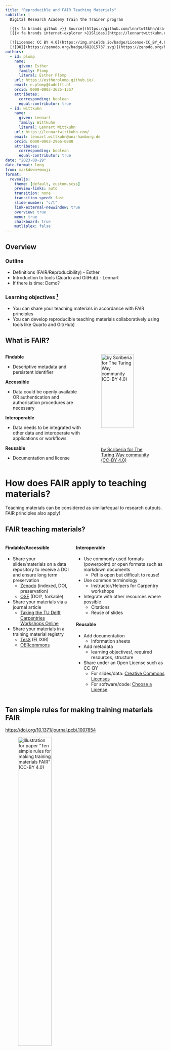 ```yaml
---
title: "Reproducible and FAIR Teaching Materials"
subtitle: |
  Digital Research Academy Train the Trainer program

  [{{< fa brands github >}} Source](https://github.com/lnnrtwttkhn/dra-fair-teaching) |
  [{{< fa brands internet-explorer >}}Slides](https://lennartwittkuhn.com/dra-fair-teaching/)

  [![License: CC BY 4.0](https://img.shields.io/badge/License-CC_BY_4.0-lightgrey.svg)](https://creativecommons.org/licenses/by/4.0/)
  [![DOI](https://zenodo.org/badge/682015737.svg)](https://zenodo.org/badge/latestdoi/682015737)
authors:
  - id: plomp
    name:
      given: Esther
      family: Plomp
      literal: Esther Plomp
    url: https://estherplomp.github.io/
    email: e.plomp@tudelft.nl
    orcid: 0000-0003-3625-1357
    attributes:
      corresponding: boolean
      equal-contributor: true
  - id: wittkuhn
    name:
      given: Lennart
      family: Wittkuhn
      literal: Lennart Wittkuhn
    url: https://lennartwittkuhn.com/
    email: lennart.wittkuhn@uni-hamburg.de
    orcid: 0000-0003-2966-6888
    attributes:
      corresponding: boolean
      equal-contributor: true
date: "2023-08-29"
date-format: long
from: markdown+emoji
format:
  revealjs:
    theme: [default, custom.scss]
    preview-links: auto
    transition: none
    transition-speed: fast
    slide-number: "c/t"
    link-external-newwindow: true
    overview: true
    menu: true
    chalkboard: true
    mutliplex: false
---
```


<!-- Begin: Intro (to FAIR) - NICK -->

## Overview

::: {.fragment}

### Outline

- Definitions (FAIR/Reproducibility) - Esther
- Introduction to tools (Quarto and GitHub) - Lennart
- If there is time: Demo?

:::

::: {.fragment}

### Learning objectives ^[thanks to Digital Research Academy didactics lesson by Julia Pauquet :pray:]

- You can share your teaching materials in accordance with FAIR principles
- You can develop reproducible teaching materials collaboratively using tools like Quarto and Git(Hub)

:::

## What is FAIR?

::: columns
::: {.column width="50%"}
::: {.fragment}

**Findable**

- Descriptive metadata and persistent identifier

**Accessible**

- Data could be openly available OR authentication and authorisation procedures are necessary

**Interoperable**

- Data needs to be integrated with other data and interoperate with applications or workflows

**Reusable**

- Documentation and license

:::
:::

::: {.column width="50%"}
::: {.fragment}

![[by Scriberia for The Turing Way community (CC-BY
4.0)](https://zenodo.org/record/3678226/files/FAIRPrinciples.jpg?download=1)](https://zenodo.org/record/3678226/files/FAIRPrinciples.jpg?download=1){width="80%"
fig-align="center"}

:::
:::
:::

# How does FAIR apply to teaching materials?

Teaching materials can be considered as similar/equal to research outputs.
FAIR principles also apply!

## FAIR teaching materials?
::: columns
::: {.column width="42%"}
::: {.fragment}

#### Findable/Accessible

- Share your slides/materials on a data repository to receive a DOI and ensure long term preservation
  - [Zenodo](https://zenodo.org/) (indexed, DOI, preservation)
  - [OSF](https://osf.io/) (DOI?, forkable)
- Share your materials via a journal article
  - [Taking the TU Delft Carpentries Workshops Online](https://doi.org/10.7191/jeslib.2022.1221 (2022))
- Share your materials in a training material registry
  - [TesS](https://tess.elixir-europe.org/) (ELIXIR)
  - [OERcommons](https://oercommons.org/)

:::
:::

::: {.column width="58%"}
::: {.fragment}

#### Interoperable

- Use commonly used formats (powerpoint) or open formats such as markdown documents
  - Pdf is open but difficult to reuse!
- Use common terminology
  - Instructor/Helpers for Carpentry workshops
- Integrate with other resources where possible
  - Citations
  - Reuse of slides

:::

::: {.fragment}

#### Reusable

- Add documentation
  - Information sheets
- Add metadata
  - learning objectives!, required resources, structure
- Share under an Open License such as CC-BY
  - For slides/data: [Creative Commons Licenses](https://creativecommons.org/licenses/)
  - For software/code: [Choose a License](https://choosealicense.com/)

:::
:::
:::

## Ten simple rules for making training materials FAIR

[https://doi.org/10.1371/journal.pcbi.1007854](https://doi.org/10.1371/journal.pcbi.1007854)

![[Illustration for paper "Ten simple rules for making training materials FAIR" (CC-BY
4.0)](https://zenodo.org/record/3593258/files/10%20simple%20rules%20for%20making%20training%20materials%20FAIR.jpg?download=1)](https://zenodo.org/record/3593258/files/10%20simple%20rules%20for%20making%20training%20materials%20FAIR.jpg?download=1){width="50%"
fig-align="center"}

# "Reproducible and FAIR Teaching Materials"

## What is Reproducibility?

*"\[...\] when the same analysis steps performed on the same dataset
\[...\] produce the same answer."* ([Turing
Way](https://the-turing-way.netlify.app/reproducible-research/overview/overview-definitions))

![[by Scriberia for The Turing Way community (CC-BY
4.0)](https://zenodo.org/record/3678226/files/ReproducibleDefinitionGrid.jpg?download=1)](https://zenodo.org/record/3678226/files/ReproducibleDefinitionGrid.jpg?download=1){width="50%"
fig-align="center"}

## How does reproducibility apply to teaching materials?

Comes close to the Interoperability and Reusable principles:

- Integrating materials
- Formatting
- Software/code
- Similar learning goals/objectives and outcomes

::: fragment

**Practice what you preach!**

By setting up your teaching materials in a reproducible manner, you demonstrate the value of reproducibility directly

:::

## FAIR and reproducible training materials are beneficial to you!

::: columns
::: {.column width="50%"}
::: {.fragment}

- Information sheets saves time in sharing information
- Clear communication (or you can update the information!)
- Saves time in on-boarding/re-using materials
- Preserved & Findable
- Easy to share within and outside your team
- Provides you and collaborators with credit (visibility, DOI, citations)

:::
:::

::: {.column width="50%"}
::: {.fragment}

![[by Scriberia for The Turing Way community (CC-BY
4.0)](https://zenodo.org/record/5706310/files/recognition.jpg?download=1)](https://zenodo.org/record/5706310/files/recognition.jpg?download=1){width="80%"
fig-align="center"}
:::
:::
:::

# Questions about FAIR/Reproducible?

<!-- End: Intro (to FAIR) - NICK -->

<!-- Begin: Quarto Intro & Syntax - UNAI -->

# What is Quarto?

## About Quarto

::: incremental
-   [Quarto](https://quarto.org/) is a new, open-source, scientific and
    technical publishing system
-  Combine text and code to produce formatted documents
-   Publish reproducible and dynamic presentations, dashboards, websites, blogs, and books
    in HTML, PDF, MS Word, etc.
-   Multi-language support for R, Python, Julia, and more
-   Quarto extends [RMarkdown](https://rmarkdown.rstudio.com/) and
    shares similarities with [Juypter Notebooks](https://jupyter.org/).
:::

![[Artwork from "Hello, Quarto" keynote by Julia Lowndes and Mine Çetinkaya-Rundel, presented at RStudio Conference 2022. Illustrated by Allison Horst.](https://allisonhorst.com/cetinkaya-rundel-lowndes-quarto-keynote)](https://cdn.myportfolio.com/45214904-6a61-4e23-98d6-b140f8654a40/c2ef45f1-4a68-4c7a-a43f-bdcf0f90e104_rw_3840.png?h=783eba914284e5adfb9feadcf4ba5f1e){width=70%}

## Formats

::: incremental
- **Documents**: HTML, PDF, MS Word, Open Office, ePub
- **Presentations**: Revealjs, PowerPoint, 
- **Wikis**: MediaWiki, JiraWiki, ...
- Many templates exist for academic documents: [quarto-journals](https://github.com/quarto-journals/)
- And much more: Jupyter, RTF, InDesign, ...
:::


::: columns
::: {.column width="30%"}
::: {.fragment}
![[taken from quarto-journals](https://github.com/quarto-journals/)](figures/journal.png)
:::
:::
::: {.column width="30%"}
::: {.fragment}
![[taken from quarto gallery](https://quarto.org/docs/gallery/)](figures/presentations-penguins-story.png)
:::
:::
::: {.column width="30%"}
::: {.fragment}
![[taken from quarto gallery](https://quarto.org/docs/gallery/)](figures/books-mlr3book.png)
:::
:::
:::



## How does Quarto work?


![taken from [What is Quarto - A Quick Intro FAQ](https://github.com/jansim/tea-talk-quarto/tree/main)](figures/quarto.png)

## .qmd

![[qmd file](https://quarto.org/docs/get-started/hello/rstudio.html)](figures/rstudio-hello.png)

## .ipynb

![[jupyter notebook](https://quarto.org/docs/get-started/hello/jupyter.html)](figures/jupyter-quarto-preview.png)

## Tools
::: columns
::: {.column width="20%"}
![](figures/jupyter.svg.png)
![](figures/vsc.svg.png)
![](figures/rs.svg.png)
:::
::: {.column width="70%"}
::: {.fragment}
![](figures/text-editor-quarto-preview.png)
````bash
$ quarto render hello.qmd --to doxc
````
:::
:::
:::




## A .qmd (and .rmd) file


````.markdown
---
title: "My document"
format: html
---
. . .
# Introduction

*Hello Quarto!*

```{{r}}
summary(cars)
```
````

## Rendered Output

![](figures/rendering-output.png)


## YAML header
::: columns
::: {.column width="50%"}

````.markdown
---
title: "My document"
author: John Doe
date: today

format:
  html:
    toc: true
engine: knitr

execute:
  echo: false

params:
  year: 2023
  country: "Germany"
  alpha: 0.05

# bibliography: references.bib
---
````
:::
::: {.column width="50%"}
Rich set of rendering options for Pandoc, Quarto and Knitr
:::
:::

## Markdown text


| Syntax |  Output       |
|------------------|-----------------------|
| `*Italic*`       | *Italic*              |
| `**Bold**`       | **Bold**              |
| `~~strikethrough~~`     | ~~strikethrough~~    |
| `[Link](url)`    | [Link](https://example.com) |
| `i\hbar \frac{\partial \Psi}{\partial t} = -\frac{\hbar^2}{2m} \nabla^2 \Psi + V(\mathbf{r},t) \Psi` | $i\hbar \frac{\partial \Psi}{\partial t} = -\frac{\hbar^2}{2m} \nabla^2 \Psi + V(\mathbf{r},t) \Psi$|



## Code chunks


```r
data(iris)

plot(iris$Sepal.Length, iris$Sepal.Width, 
     main = "Scatter Plot of Sepal Length vs Sepal Width",
     xlab = "Sepal Length (cm)",
     ylab = "Sepal Width (cm)",
     pch = 16, col = iris$Species)

```

## Code chunks

::: {.fragment}
````.markdown
```{{r}}
#| label: "iris-plot"
#| echo: TRUE
#| fig-format: svg
#| cache: TRUEs

data(iris)

plot(iris$Sepal.Length, iris$Sepal.Width, 
     main = "Scatter Plot of Sepal Length vs Sepal Width",
     xlab = "Sepal Length (cm)",
     ylab = "Sepal Width (cm)",
     pch = 16, col = iris$Species)

```
````
defaults to *knitr* engine (you can override the engine with `engine: jupyter`)
:::

::: {.fragment}

````.markdown
```{{python}}
#| label: fig-polar
#| fig-cap: "A line plot on a polar axis"

import numpy as np
import matplotlib.pyplot as plt

r = np.arange(0, 2, 0.01)
theta = 2 * np.pi * r
fig, ax = plt.subplots(
  subplot_kw = {'projection': 'polar'} 
)
ax.plot(theta, r)
ax.set_rticks([0.5, 1, 1.5, 2])
ax.grid(True)
plt.show()
```
````

defaults to *jupyter* engine
:::

::: {.fragment}
You can use Python and R code together using the `reticulate` package
:::

## Quarto Showcase


:::: columns
::: {.column width="30%"}

**Fragments**

::: {.fragment}
Fade in
:::

::: {.fragment .fade-out}
Fade out
:::

::: {.fragment .highlight-red}
Highlight red
:::

::: {.fragment .fade-in-then-out}
Fade in, then out
:::

::: {.fragment .fade-up}
Slide up while fading in
:::

:::

::: {.column width="30%"}
::: {.panel-tabset}
### Tab
Hello...

### Set
...World"
:::
:::

::: {.column width="30%"}
**Interactivity**
```r
library(leaflet)
leaflet() %>%
  addTiles() %>%
  addMarkers(lng=11.576124, lat=48.137154, popup="Munich")
```
:::

::::

## Quarto Showcase

```ojs
//| panel: input
viewof bill_length_min = Inputs.range(
  [32, 50], 
  {value: 35, step: 1, label: "Bill length (min):"}
)
viewof islands = Inputs.checkbox(
  ["Torgersen", "Biscoe", "Dream"], 
  { value: ["Torgersen", "Biscoe"], 
    label: "Islands:"
  }
)
```

::: {.panel-tabset}

## Plot

```ojs
Plot.rectY(filtered, 
  Plot.binX(
    {y: "count"}, 
    {x: "body_mass_g", fill: "species", thresholds: 20}
  ))
  .plot({
    facet: {
      data: filtered,
      x: "sex",
      y: "species",
      marginRight: 80
    },
    marks: [
      Plot.frame(),
    ]
  }
)
```

## Data

```ojs
Inputs.table(filtered)
```

:::

```ojs
data = FileAttachment("palmer-penguins.csv").csv({ typed: true })
```

```ojs
filtered = data.filter(function(penguin) {
  return bill_length_min < penguin.bill_length_mm &&
         islands.includes(penguin.island);
})
```

<!-- End: Quarto Intro & Syntax - UNAI -->

<!-- Start: Rstudio.cloud Practical (incl. Singup + Break) - NICK -->

# Break

```r
library(countdown)
countdown(minutes = 8, seconds = 0)
```

<!-- End: Rstudio.cloud Practical (incl. Singup + Break) - NICK -->

<!-- Start: Comparison + Demo - JAN -->

# Working on teaching materials *collaboratively*

## Why we need version control ...

::: columns
::: {.column width="42%"}
::: fragment
... for **code** (text files) ![© Jorge Cham
(phdcomics.com)](http://phdcomics.com/comics/archive/phd101212s.gif)
:::
:::

::: {.column width="58%"}
::: fragment
... for **data** (binary files) ![© Jorge Cham
(phdcomics.com)](http://phdcomics.com/comics/archive/phd052810s.gif)
:::

::: fragment
**When everything is relevant ...**
:::

::: fragment
**... track everything.**
:::
:::
:::

::: notes
-   Version control is relevant for anyone who wants to track the
    evolution of digital objects
-   Credit: Adapted from [Slides on "Research Data Management with
    DataLad"](http://datasets.datalad.org/datalad/datalad-course/html/mpsc-introduction.html#/5)
    by Adina Wagner & Michael Hanke\]
:::

## What is version control?

::: fragment
*"Version control is a systematic approach to record changes made in a
\[...\] set of files, over time. This allows you and your collaborators
to track the history, see what changed, and recall specific versions
later \[...\]"* ([Turing
Way](https://the-turing-way.netlify.app/reproducible-research/vcs.html))
:::

::: columns
::: {.column width="50%"}
::: fragment
{{< fa laptop-code >}} keep track of changes in a directory (a
"repository")

{{< fa code-commit >}} take snapshots ("commits") of your repo at any
time

{{< fa timeline >}} know the history: what was changed when by whom

{{< fa code-compare >}} compare commits and go back to any previous
state

{{< fa code-pull-request >}} work on parallel "branches" & flexibly
"merge" them

![[by Scriberia for The Turing Way community (CC-BY
4.0)](https://zenodo.org/record/3695300/files/VersionControl.jpg?download=1)](https://zenodo.org/record/3695300/files/VersionControl.jpg?download=1){width="80%"
fig-align="center"}
:::
:::

::: {.column width="50%"}
::: fragment
{{< fa upload >}} "push" your repo to a "remote" location & share it

{{< fa brands github >}} {{< fa brands gitlab >}} share repos on
platforms like GitHub or GitLab

{{< fa people-group >}} work together on the same files at the same time

{{< fa pen-to-square >}} others can read, copy, edit and suggest changes

{{< fa box-open >}} make your repo public and openly share your work

![[by Scriberia for The Turing Way community (CC-BY
4.0)](https://zenodo.org/record/3695300/files/FirstPullRequest.jpg?download=1)](https://zenodo.org/record/3695300/files/FirstPullRequest.jpg?download=1){width="84%"
fig-align="center"}
:::
:::
:::

## Example: the GitHub repository for these slides

{{< fa brands internet-explorer >}}
[github.com/lnnrtwttkhn/dra-fair-teaching](https://github.com/lnnrtwttkhn/dra-fair-teaching)

```{=html}
<iframe width="100%" height="74%" src="https://github.com/lnnrtwttkhn/dra-fair-teaching" title="DRA FAIR Teaching repository"></iframe>
```
::: notes
-   Practice what you preach
-   Leading by example
:::

## More benefits of Git(Hub) for (teaching) project management

::: incremental
-   {{< fa bug >}} Discuss and plan your teaching preparation in
    [issues](https://github.com/features/issues) (even just with your
    future / past self)
-   {{< fa comments >}} Ask questions, share ideas and discuss with your
    community via [GitHub
    Discussions](https://github.com/features/discussions)
-   {{< fa code-pull-request >}} Propose changes to the teaching
    materials using [pull
    requests](https://docs.github.com/en/pull-requests/collaborating-with-pull-requests/proposing-changes-to-your-work-with-pull-requests/about-pull-requests)
    [^2]
-   {{< fa code-fork >}} Create a
    [fork](https://docs.github.com/en/get-started/quickstart/fork-a-repo)
    of someone else's repository and extend their teaching materials
-   {{< fa key >}} Manage access to your teaching materials with
    detailed [permissions and
    roles](https://docs.gitlab.com/ee/user/permissions.html)
-   {{< fa book-medical >}} Add documentation to your repository or in a
    separate
    [wiki](https://docs.github.com/en/communities/documenting-your-project-with-wikis/about-wikis)
-   {{< fa graduation-cap >}} Access to more features and tools for
    teaching via [GitHub Campus Global](https://education.github.com/)
:::

[^2]: *pull* requests on GitHub, *merge* requests on GitLab

::: fragment
**Note**

-   {{< fa brands github >}} The dominance of GitHub (a for-profit
    company owned by Microsoft) is not uncontested (see
    [#GiveUpGitHub](https://sfconservancy.org/GiveUpGitHub/))
-   {{< fa boxes-packing >}} A project on GitHub is not a FAIR archiving
    of scholarly outputs (see previous and following slides)
:::

::: notes
-   GitHub Copilot is a for-profit AI product trained with projects that
    were hosted on GitHub, including many that have licenses that
    require proper author attribution etc.
-   GitHub has a for-profit software services contract with the USA
    Immigration and Customs Enforcement (ICE)
-   Archiving on GitHub is not enough
:::

## Example: Collaborative workflow with issues and pull requests

{{< fa brands internet-explorer >}}
[github.com/lnnrtwttkhn/dra-fair-teaching/issues/1](https://github.com/lnnrtwttkhn/dra-fair-teaching/issues/1)

```{=html}
<iframe width="100%" height="80%" src="https://github.com/lnnrtwttkhn/dra-fair-teaching/issues/1" title="Course Website"></iframe>
```
# Example: Research Data Management 101 Course at TU Delft Library (TNW RDM 101)

## Course Manual (Example of a [Quarto Book](https://quarto.org/docs/websites/))

**Summary:** This course provides PhD candidates with the essential
knowledge and the core skills to manage research data according to best
practice.

{{< fa brands internet-explorer >}}
[estherplomp.github.io/TNW-RDM-101](https://estherplomp.github.io/TNW-RDM-101/)

```{=html}
<iframe width="100%" height="74%" src="https://estherplomp.github.io/TNW-RDM-101/" title="Course Website"></iframe>
```
# Example: Course on "Version Control of Code & Data" at the University of Hamburg

## Course Website (Example of a [Quarto Website](https://quarto.org/docs/websites/))

**Summary:** A hands-on seminar about version control of code and data
using Git with curated online materials, interactive discussions,
quizzes and exercises, targeted at (aspiring) researchers in Psychology
& Neuroscience.

{{< fa brands internet-explorer >}}
[lennartwittkuhn.com/version-control-course-uhh-ws23](https://lennartwittkuhn.com/version-control-course-uhh-ws23/)

```{=html}
<iframe width="100%" height="74%" src="https://lennartwittkuhn.com/version-control-course-uhh-ws23/" title="Course Website"></iframe>
```
::: notes
-   Course website is the main entry point for students before, during
    and after the course
-   Contents: Overview, course details, schedule, information about the
    team, additional resources and course mechaniscs
-   Practical advantage: Update course information independently from
    university websites that are out of your control
:::

## Version Control Book (Example for a [Quarto Book](https://quarto.org/docs/books/))

{{< fa brands internet-explorer >}}
[lennartwittkuhn.com/version-control-book](https://lennartwittkuhn.com/version-control-book)

```{=html}
<iframe width="100%" height="80%" src="https://lennartwittkuhn.com/version-control-book" title="Version Control Book"></iframe>
```
## Create a DOI for your teaching materials with [Zenodo](https://zenodo.org/)

::: fragment
::: columns
::: {.column width="75%"}
> "*Zenodo, a CERN service, is an open dependable home for the long-tail
> of science, enabling researchers to share and preserve any research
> outputs in any size, any format and from any science.*" -- from the
> [Zenodo GitHub README](https://github.com/zenodo/zenodo)
:::

::: {.column width="25%"}
![[Zenodo Logo (CC0
license)](https://about.zenodo.org/)](https://about.zenodo.org/static/img/logos/zenodo-gradient-round.svg){height="20%"
fig-align="left"}
:::
:::
:::

::: fragment
#### Integrate your teaching materials on GitHub with Zenodo

> "*To **make your repositories easier to reference in academic
> literature**, you can create persistent identifiers, also known as
> Digital Object Identifiers (DOIs). You can use the data archiving tool
> [Zenodo](https://zenodo.org/) to archive a repository on
> [GitHub.com](https://github.com/) and issue a DOI for the archive.*"
> -- Details in the [GitHub
> documentation](https://docs.github.com/en/repositories/archiving-a-github-repository/referencing-and-citing-content)
:::

::: fragment
::: columns
::: {.column width="45%"}
1.  Navigate to the [login page](https://zenodo.org/login) for Zenodo.
2.  Click **Log in with GitHub**.
3.  Review the information about access permissions, then click
    **Authorize zenodo**.
4.  Navigate to the [Zenodo GitHub
    page](https://zenodo.org/account/settings/github/).
5.  To the right of the name of the repository you want to archive,
    toggle the button to **On**.
:::

::: {.column width="55%"}
![["Making your project citable" by CodeRefinery (CC BY
4.0))](https://coderefinery.github.io/github-without-command-line/doi/)](https://coderefinery.github.io/github-without-command-line/_images/zenodo.png){fig-align="left"}
:::
:::
:::

::: notes
-   CERN, the European Organization for Nuclear Research, is one of the
    world's largest and most respected centres for scientific research.
:::

::: notes
-   Demonstration: We are now going to add a DOI to this presentation.
:::

## Summary

::: fragment
### Learning objectives

-   You can share your teaching materials in accordance with FAIR
    principles
-   You can develop reproducible teaching materials collaboratively
    using tools like Quarto and Git(Hub)
:::

::: fragment
### Demonstrations

-   Archiving a GitHub repository on Zenodo
-   Automated deployment of Quarto websites to GitHub Pages
:::

::: fragment
### Resources

-   [Quarto for
    Academics](https://quarto.org/docs/blog/posts/2023-05-22-quarto-for-academics/)
    by Mine Çetinkaya-Rundel
-   [The Turing Way handbook to reproducible, ethical and collaborative
    data science](https://the-turing-way.netlify.app)
-   Richard McElreath (2020). [Science as amateur software
    development](https://www.youtube.com/watch?v=zwRdO9_GGhY). YouTube
:::

<!-- End: Comparison + Demo - JAN -->

## Thank you! :pray:

::: columns
::: {.column width="30%"}
![](https://avatars.githubusercontent.com/u/46314469?v=4)

#### Esther Plomp

{{< fa envelope >}} [e.plomp\@tudelft.nl](mailto:e.plomp@tudelft.nl)<br>
{{< fa home-user >}}
[estherplomp.github.io](https://estherplomp.github.io/)<br>
{{< fa brands github >}} [GitHub](https://github.com/EstherPlomp)<br>
{{< fa brands mastodon >}}
[Mastodon](https://scholar.social/@toothFAIRy)
:::

::: {.column width="30%"}
![](https://avatars.githubusercontent.com/u/42233065?v=4)

#### Lennart Wittkuhn

{{< fa envelope >}}
[lennart.wittkuhn\@uni-hamburg.de](mailto:lennart.wittkuhn@uni-hamburg.de)<br>
{{< fa home-user >}}
[lennartwittkuhn.com](https://lennartwittkuhn.com/)<br>
{{< fa brands github >}} [GitHub](https://github.com/lnnrtwttkhn)<br>
{{< fa brands mastodon >}}
[Mastodon](https://fediscience.org/@lnnrtwttkhn)<br>
:::

::: {.column width="40%"}
{{< fa image >}} **Images:** [Scriberia with The Turing Way
community](https://doi.org/10.5281/zenodo.3332807) (License: [CC BY
4.0](https://creativecommons.org/licenses/by/4.0/))

:computer: **Slides:** Slides are publicly available at
[lennartwittkuhn.com/dra-fair-teaching](https://lennartwittkuhn.com/ddlitlab-presentation/)

:package: **Software:** Reproducible slides build with
[Quarto](https://quarto.org/) and deployed to [GitHub
Pages](https://pages.github.com/) using [GitHub
Actions](https://github.com/features/actions) (details in the [Quarto
docs](https://quarto.org/docs/publishing/github-pages.html))

{{< fa brands github >}} **Source:** Source code is available at
[github.com/lnnrtwttkhn/dra-fair-teaching](https://github.com/lnnrtwttkhn/dra-fair-teaching)

:trackball: **DOI:**
[10.5281/zenodo.8296951](https://zenodo.org/badge/latestdoi/682015737)
(generated using GitHub + [Zenodo](https://zenodo.org/), see [GitHub
docs](https://guides.github.com/activities/citable-code/))

{{< fa scale-balanced >}} **License:** Creative Commons Attribution 4.0
International ([CC BY
4.0](https://creativecommons.org/licenses/by/4.0/))

:speech_balloon: **Contact:** We welcome any feedback via
[email](mailto:lennart.wittkuhn@uni-hamburg.de?cc=e.plomp@tudelft.nl) or
[GitHub
issues](https://github.com/lnnrtwttkhn/dra-fair-teaching/issues). Thank
you!
:::
:::
